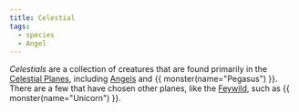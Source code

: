 ```yaml
---
title: Celestial
tags:
  - species
  - Angel
---
```


<Stub />

_Celestials_ are a collection of creatures that are found primarily in the
[Celestial Planes](../locations/celestial-planes.mdx), including
[Angels](./angel.mdx) and {{ monster(name="Pegasus") }}. There are a few that
have chosen other planes, like the [Feywild](../locations/feywild.mdx), such as
{{ monster(name="Unicorn") }}.
